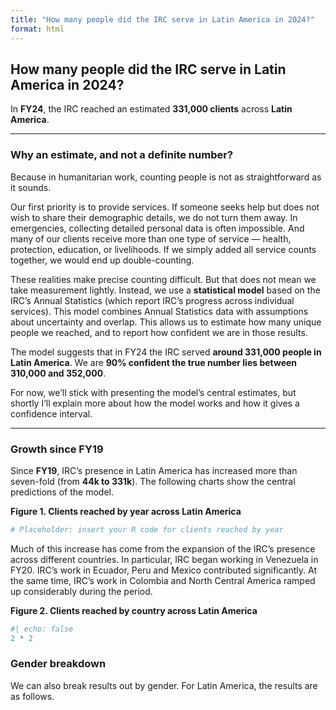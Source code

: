 ```yaml
---
title: "How many people did the IRC serve in Latin America in 2024?"
format: html
---
```


## How many people did the IRC serve in Latin America in 2024?

In **FY24**, the IRC reached an estimated **331,000 clients** across **Latin America**.

------------------------------------------------------------------------

### Why an estimate, and not a definite number?

Because in humanitarian work, counting people is not as straightforward as it sounds.

Our first priority is to provide services. If someone seeks help but does not wish to share their demographic details, we do not turn them away. In emergencies, collecting detailed personal data is often impossible. And many of our clients receive more than one type of service — health, protection, education, or livelihoods. If we simply added all service counts together, we would end up double-counting.

These realities make precise counting difficult. But that does not mean we take measurement lightly. Instead, we use a **statistical model** based on the IRC’s Annual Statistics (which report IRC’s progress across individual services). This model combines Annual Statistics data with assumptions about uncertainty and overlap. This allows us to estimate how many unique people we reached, and to report how confident we are in those results.

The model suggests that in FY24 the IRC served **around 331,000 people in Latin America**. We are **90% confident the true number lies between 310,000 and 352,000**.

For now, we’ll stick with presenting the model’s central estimates, but shortly I’ll explain more about how the model works and how it gives a confidence interval.

------------------------------------------------------------------------

### Growth since FY19

Since **FY19**, IRC’s presence in Latin America has increased more than seven-fold (from **44k to 331k**). The following charts show the central predictions of the model.

**Figure 1. Clients reached by year across Latin America**

```r
# Placeholder: insert your R code for clients reached by year

```

Much of this increase has come from the expansion of the IRC’s presence across different countries. In particular, IRC began working in Venezuela in FY20. IRC’s work in Ecuador, Peru and Mexico contributed significantly. At the same time, IRC’s work in Colombia and North Central America ramped up considerably during the period.

**Figure 2. Clients reached by country across Latin America**

```r
#| echo: false
2 * 2
```

### Gender breakdown

We can also break results out by gender. For Latin America, the results are as follows.
